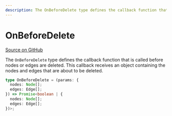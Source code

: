 ```yaml
---
description: The OnBeforeDelete type defines the callback function that is called before nodes or edges are deleted.
---
```


# OnBeforeDelete

[Source on GitHub](https://github.com/xyflow/xyflow/blob/main/packages/react/src/types/general.ts#L207)

The `OnBeforeDelete` type defines the callback function that is called before nodes or edges are deleted. This callback receives an object containing the nodes and edges that are about to be deleted.

```ts
type OnBeforeDelete = (params: {
  nodes: Node[];
  edges: Edge[];
}) => Promise<boolean | {
  nodes: Node[];
  edges: Edge[];
})>;
```

<APIDocs typeName="OnBeforeDelete" packageName="react" />
